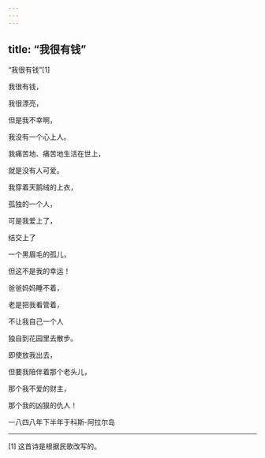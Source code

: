 ```yaml
---
---
---
```

title: “我很有钱”
---



“我很有钱”[1]


我很有钱，

我很漂亮，

但是我不幸啊，

我没有一个心上人。

我痛苦地、痛苦地生活在世上，

就是没有人可爱。

我穿着天鹅绒的上衣，

孤独的一个人，

可是我爱上了，

结交上了

一个黑眉毛的孤儿，

但这不是我的幸运！

爸爸妈妈睡不着，

老是把我看管着，

不让我自己一个人

独自到花园里去散步。

即使放我出去，

但要我陪伴着那个老头儿，

那个我不爱的财主，

那个我的凶狠的仇人！

一八四八年下半年于科斯-阿拉尔岛



* * *



[1] 这首诗是根据民歌改写的。